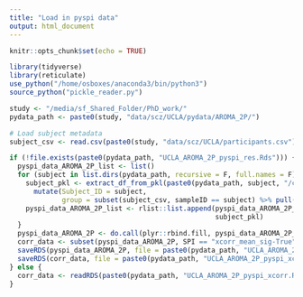 ```yaml
---
title: "Load in pyspi data"
output: html_document
---
```


```r
knitr::opts_chunk$set(echo = TRUE)
```

```r
library(tidyverse)
library(reticulate)
use_python("/home/osboxes/anaconda3/bin/python3")
source_python("pickle_reader.py")

study <- "/media/sf_Shared_Folder/PhD_work/"
pydata_path <- paste0(study, "data/scz/UCLA/pydata/AROMA_2P/")

# Load subject metadata
subject_csv <- read.csv(paste0(study, "data/scz/UCLA/participants.csv"))
```

```r
if (!file.exists(paste0(pydata_path, "UCLA_AROMA_2P_pyspi_res.Rds"))) {
  pyspi_data_AROMA_2P_list <- list()
  for (subject in list.dirs(pydata_path, recursive = F, full.names = F)) {
    subject_pkl <- extract_df_from_pkl(paste0(pydata_path, subject, "/calc.pkl")) %>%
      mutate(Subject_ID = subject,
             group = subset(subject_csv, sampleID == subject) %>% pull(diagnosis))
    pyspi_data_AROMA_2P_list <- rlist::list.append(pyspi_data_AROMA_2P_list,
                                                   subject_pkl)
  }
  pyspi_data_AROMA_2P <- do.call(plyr::rbind.fill, pyspi_data_AROMA_2P_list)
  corr_data <- subset(pyspi_data_AROMA_2P, SPI == "xcorr_mean_sig-True")
  saveRDS(pyspi_data_AROMA_2P, file = paste0(pydata_path, "UCLA_AROMA_2P_pyspi_res.Rds"))
  saveRDS(corr_data, file = paste0(pydata_path, "UCLA_AROMA_2P_pyspi_xcorr.Rds"))
} else {
  corr_data <- readRDS(paste0(pydata_path, "UCLA_AROMA_2P_pyspi_xcorr.Rds"))
}
```
